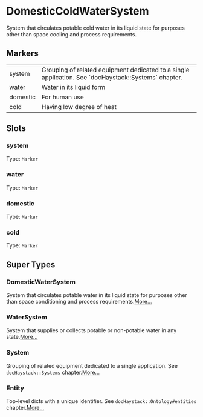 # DomesticColdWaterSystem
System that circulates potable cold water in its liquid state for purposes
other than space cooling and process requirements.
## Markers
<table>
<tbody>
<tr>
<td className='p-2 align-top'><span className='bg-sky-200 rounded-md px-3 py-1 text-sky-700 block font-semibold text-center text-sm'>system </span></td>
<td className='p-2 align-top'>Grouping of related equipment dedicated to a single application. See `docHaystack::Systems` chapter.</td>
</tr>
<tr>
<td className='p-2 align-top'><span className='bg-sky-200 rounded-md px-3 py-1 text-sky-700 block font-semibold text-center text-sm'>water </span></td>
<td className='p-2 align-top'>Water in its liquid form</td>
</tr>
<tr>
<td className='p-2 align-top'><span className='bg-sky-200 rounded-md px-3 py-1 text-sky-700 block font-semibold text-center text-sm'>domestic </span></td>
<td className='p-2 align-top'>For human use</td>
</tr>
<tr>
<td className='p-2 align-top'><span className='bg-sky-200 rounded-md px-3 py-1 text-sky-700 block font-semibold text-center text-sm'>cold </span></td>
<td className='p-2 align-top'>Having low degree of heat</td>
</tr>
</tbody>
</table>

## Slots

### system
Type: `Marker`

### water
Type: `Marker`

### domestic
Type: `Marker`

### cold
Type: `Marker`



## Super Types
### DomesticWaterSystem
System that circulates potable water in its liquid state for purposes
other than space conditioning and process requirements.[More...](./DomesticWaterSystem)

### WaterSystem
System that supplies or collects potable or non-potable water in any state.[More...](./WaterSystem)

### System
Grouping of related equipment dedicated to a single application.
See `docHaystack::Systems` chapter.[More...](./System)

### Entity
Top-level dicts with a unique identifier.
See `docHaystack::Ontology#entities` chapter.[More...](./Entity)


